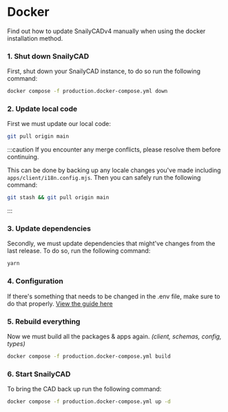 # Docker

Find out how to update SnailyCADv4 manually when using the docker installation method.

### 1. Shut down SnailyCAD

First, shut down your SnailyCAD instance, to do so run the following command:

```bash
docker compose -f production.docker-compose.yml down
```

### 2. Update local code

First we must update our local code:

```bash
git pull origin main
```

:::caution
If you encounter any merge conflicts, please resolve them before continuing.

This can be done by backing up any locale changes you've made including `apps/client/i18n.config.mjs`. Then you can safely run the following command:

```bash
git stash && git pull origin main
```

:::

### 3. Update dependencies

Secondly, we must update dependencies that might've changes from the last release. To do so, run the following command:

```bash
yarn
```

### 4. Configuration

If there's something that needs to be changed in the .env file, make sure to do that properly. [View the guide here](/docs/guides/how-to-properly-update-env)

### 5. Rebuild everything

Now we must build all the packages & apps again. _(client, schemas, config, types)_

```sh
docker compose -f production.docker-compose.yml build
```

### 6. Start SnailyCAD

To bring the CAD back up run the following command:

```bash
docker compose -f production.docker-compose.yml up -d
```
